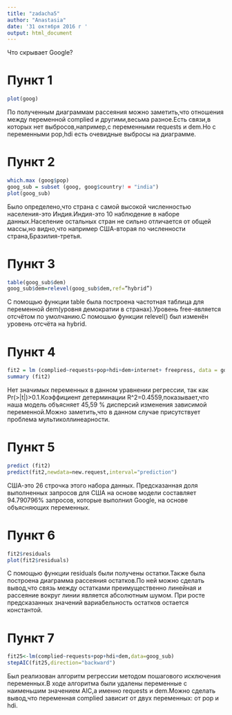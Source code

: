 ---
title: "zadacha5"
author: "Anastasia"
date: '31 октября 2016 г '
output: html_document
---

Что скрывает Google?

# Пункт 1 
```{r goog}
plot(goog)
```
По полученным диаграммам рассеяния можно заметить,что отношения между переменной complied и другими,весьма разное.Есть связи,в которых нет выбросов,например,с переменными requests и dem.Но с переменными pop,hdi есть очевидные выбросы на диаграмме.

# Пункт 2 
```{r goog}
which.max (goog$pop)
goog_sub = subset (goog, goog$country! = "india")
plot(goog_sub)
```
Было определено,что страна с самой высокой численностью населения-это Индия.Индия-это 10 наблюдение в наборе данных.Население остальных стран не сильно отличается от общей массы,но видно,что например США-вторая по численности страна,Бразилия-третья.

# Пункт 3 
```{r}
table(goog_sub$dem)
goog_sub$dem=relevel(goog_sub$dem,ref=”hybrid”)
```

С помощью функции table была построена частотная таблица для переменной dem(уровня демократии в странах).Уровень free-является отсчётом по умолчанию.С помошью функции relevel() был изменён уровень отсчёта на hybrid.

# Пункт 4 
```{r}
fit2 = lm (complied~requests+pop+hdi+dem+internet+ freepress, data = goog_sub)
summary (fit2)
```
Нет значимых переменных в данном уравнении регрессии, так как Pr(>|t|)>0.1.Коэффициент детерминации R^2=0.4559,показывает,что наша модель объясняет 45,59 % дисперсий изменения зависимой переменной.Можно заметить,что в данном случае присутствует проблема мультиколлинеарности.

# Пункт 5 
```{r}
predict (fit2)
predict(fit2,newdata=new.request,interval="prediction")
```
США-это 26 строчка этого набора данных. Предсказанная доля выполненных запросов для США на основе модели составляет 94.790796% запросов, которые выполнил Google, на основе объясняющих переменных.

# Пункт 6 
```{r}
fit2$residuals
plot(fit2$residuals)
```
С помощью функции residuals были получены остатки.Также была построена диаграмма рассеяния остатков.По ней можно сделать вывод,что связь между остатками преимущественно линейная и рассеяние вокруг линии является абсолютным шумом. При росте предсказанных значений вариабельность остатков остается константой. 

# Пункт 7 
```{r}
fit25<-lm(complied~requests+pop+hdi+dem,data=goog_sub)
stepAIC(fit25,direction="backward")
```
Был реализован алгоритм регрессии методом пошагового исключения переменных.В ходе алгоритма были удалены переменные с наименьшим значением AIC,а именно requests и dem.Можно сделать вывод,что переменная complied зависит от двух переменных: от pop и hdi.
